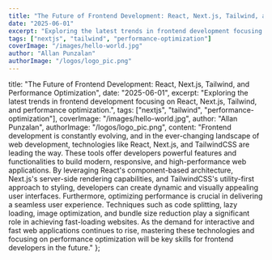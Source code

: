 ```yaml
---
title: "The Future of Frontend Development: React, Next.js, Tailwind, and Performance Optimization"
date: "2025-06-01"
excerpt: "Exploring the latest trends in frontend development focusing on React, Next.js, Tailwind, and performance optimization."
tags: ["nextjs", "tailwind", "performance-optimization"]
coverImage: "/images/hello-world.jpg"
author: "Allan Punzalan"
authorImage: "/logos/logo_pic.png"
---
```


title: "The Future of Frontend Development: React, Next.js, Tailwind, and Performance Optimization",
date: "2025-06-01",
excerpt: "Exploring the latest trends in frontend development focusing on React, Next.js, Tailwind, and performance optimization.",
tags: ["nextjs", "tailwind", "performance-optimization"],
coverImage: "/images/hello-world.jpg",
author: "Allan Punzalan",
authorImage: "/logos/logo_pic.png",
content: "Frontend development is constantly evolving, and in the ever-changing landscape of web development, technologies like React, Next.js, and TailwindCSS are leading the way. These tools offer developers powerful features and functionalities to build modern, responsive, and high-performance web applications. By leveraging React's component-based architecture, Next.js's server-side rendering capabilities, and TailwindCSS's utility-first approach to styling, developers can create dynamic and visually appealing user interfaces. Furthermore, optimizing performance is crucial in delivering a seamless user experience. Techniques such as code splitting, lazy loading, image optimization, and bundle size reduction play a significant role in achieving fast-loading websites. As the demand for interactive and fast web applications continues to rise, mastering these technologies and focusing on performance optimization will be key skills for frontend developers in the future."
};